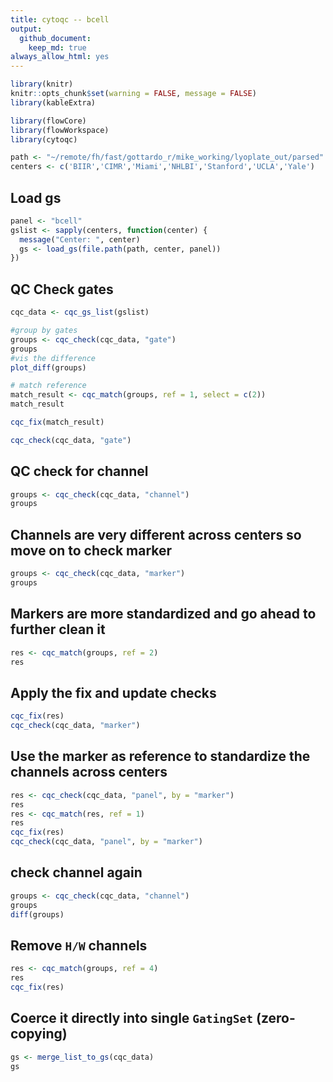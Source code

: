 ```yaml
---
title: cytoqc -- bcell
output: 
  github_document:
    keep_md: true
always_allow_html: yes
---
```


```r
library(knitr)
knitr::opts_chunk$set(warning = FALSE, message = FALSE)
library(kableExtra)
```


```r
library(flowCore)
library(flowWorkspace)
library(cytoqc)
```
```r
path <- "~/remote/fh/fast/gottardo_r/mike_working/lyoplate_out/parsed"
centers <- c('BIIR','CIMR','Miami','NHLBI','Stanford','UCLA','Yale')
```

## Load gs
```r
panel <- "bcell"
gslist <- sapply(centers, function(center) {
  message("Center: ", center)
  gs <- load_gs(file.path(path, center, panel))
})

```

## QC Check gates
```r
cqc_data <- cqc_gs_list(gslist)

#group by gates
groups <- cqc_check(cqc_data, "gate")
groups
#vis the difference
plot_diff(groups)

# match reference
match_result <- cqc_match(groups, ref = 1, select = c(2))
match_result

cqc_fix(match_result)

cqc_check(cqc_data, "gate")
```
## QC check for channel
```r
groups <- cqc_check(cqc_data, "channel")
groups
```


## Channels are very different across centers so move on to check marker
```r
groups <- cqc_check(cqc_data, "marker")
groups
```

## Markers are more standardized and go ahead to further clean it
```r
res <- cqc_match(groups, ref = 2) 
res

```


## Apply the fix and update checks
```r
cqc_fix(res)
cqc_check(cqc_data, "marker")
```


## Use the marker as reference to standardize the channels across centers
```r
res <- cqc_check(cqc_data, "panel", by = "marker")
res
res <- cqc_match(res, ref = 1)
res
cqc_fix(res)
cqc_check(cqc_data, "panel", by = "marker")
```

## check channel again
```r
groups <- cqc_check(cqc_data, "channel")
groups
diff(groups)

```

## Remove `H/W` channels
```r
res <- cqc_match(groups, ref = 4) 
res
cqc_fix(res)
```

## Coerce it directly into single `GatingSet` (zero-copying)
```r
gs <- merge_list_to_gs(cqc_data)
gs
```


